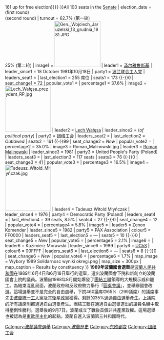 {{Multiple issues|
{{Expand language|1=pl|time=2021-07-07T12:23:49+00:00}}
{{Unreferenced|time=2021-07-07T12:23:49+00:00}}
}}
{{Infobox election
| election_name = 1989年波蘭大選
| country = 波兰
| type = 立法
| ongoing = 否
| previous_election = 1985年波蘭大選
| previous_year = 1985
| next_election = 1991年波蘭國會選舉
| next_year = 1991
| seats_for_election = All 460 seats in the [[Sejm|Sejm]]{{-}}{{small|231 needed for a majority{{-}}161 up for free election}}{{-}}All 100 seats in the [[Senate_of_Poland|Senate]]
| election_date = {{Start date|df=yes|1989|6|4}} (first round)<br/>{{Start date|df=yes|1989|6|18}} (second round)
| turnout = 62.7% (第一轮)<br /> 25% (第二轮)
| image1 = [[File:Gen._Wojciech_Jaruzelski_13_grudnia_1981.JPG|150x150px]]
| leader1 = [[泽尔雅鲁斯基|泽尔雅鲁斯基]]
| leader_since1 = 18 October 1981年10月18日
| party1 = [[波兰统一工人党|波兰联合工人党]]
| leaders_seat1 = 
| last_election1 = 255 席位
| seats1 = 173 {{small|(''Sejm'')}}{{-}}0 {{small|(''Senate'')}}
| seat_change1 = {{decrease}} 72
| popular_vote1 = 
| percentage1 = 37.6%
| image2 = [[File:Lech_Wałęsa_prezydent_RP.jpg|150x150px]]
| leader2 = [[Lech_Wałęsa|Lech Wałęsa]]
| leader_since2 = {{nowr|18 December 1988}} (''of political party'')
| party2 = 团结工会
| leaders_seat2 = 
| last_election2 = ''Outlawed''
| seats2 = 161 {{small|(''Sejm'')}}{{-}}99 {{small|(''Senate'')}}
| seat_change2 = ''New''
| popular_vote2 = 
| percentage2 = 35.0%
| image3 = Roman_Malinowski.jpg
| leader3 = [[Roman_Malinowski|Roman Malinowski]]
| leader_since3 = 1981
| party3 = United People's Party (Poland)
| leaders_seat3 = 
| last_election3 = 117 seats
| seats3 = 76 {{small|(''Sejm'')}}{{-}}0 {{small|(''Senate'')}}
| seat_change3 = {{decrease}} 41
| popular_vote3 = 
| percentage3 = 16.5%
| image4 = [[File:Tadeusz_Witold_Młyńczak.jpg|150x150px]]
| leader4 = Tadeusz Witold Młyńczak
| leader_since4 = 1976
| party4 = Democratic Party (Poland)
| leaders_seat4 = 
| last_election4 = 39 seats, 8.5%
| seats4 = 27 {{small|(''Sejm'')}}{{-}}0 {{small|(''Senate'')}}
| seat_change4 = {{decrease}} 12
| popular_vote4 = 
| percentage4 = 5.8%
| image5 = 
| leader5 = Zenon Komender
| leader_since5 = 1982
| party5 = PAX Association
| colour5 = FF0000
| leaders_seat5 = 
| last_election5 = —
| seats5 = 10 {{small|(''Sejm'')}}{{-}}0 {{small|(''Senate'')}}
| seat_change5 = ''New''
| popular_vote5 = 
| percentage5 = 2.1%
| image6 = 
| leader6 = Kazimierz Morawski
| leader_since6 = 1989
| party6 = [[Christian-Social_Union|UChS]]
| colour6 = 00FFFF
| leaders_seat6 = 
| last_election6 = —
| seats6 = 8 {{small|(''Sejm'')}}{{-}}0 {{small|(''Senate'')}}
| seat_change6 = ''New''
| popular_vote6 = 
| percentage6 = 1.7%
| map_image = Wybory 1989 Solidarnosc wyniki okregi.png
| map_size = 300px
| map_caption = Results by constituency
}}
'''1989年波蘭國會選舉'''是[[波蘭人民共和國|波蘭人民共和國]]在1989年6月4日和6月18日舉行的選舉，選出波蘭國會下院和新創立的波蘭國會上院的議員。波蘭自1988年8月開始爆發了[[團結工聯|團結工聯]]領導的大規模示威和罷工。為結束混亂局面，波蘭政府和反政府勢力舉行「[[波蘭圓桌會議|圓桌會議]]」，並舉辦國會改選。這場選舉並不是完全的自由選舉，下院460議席中65%（299議席）的議席事先由[[波蘭統一工人黨|波蘭統一工人黨]]及其[[衛星政黨|衛星政黨]]獲得。剩餘的35%通過自由選舉產生。上議院的所有議席則都通過自由選舉產生。團結工聯在通過自由選舉選出的議員名額中取得壓倒性勝利。選舉後的9月7日，波蘭成立了戰後首個非共產黨政權。這場選舉也被認為是[[東歐民主化|東歐民主化]]的起點。波蘭自進入波蘭第三共和國時代。

{{波蘭選舉}}
[[Category:波蘭議會選舉|Category:波蘭議會選舉]]
[[Category:波蘭歷史|Category:波蘭歷史]]
[[Category:东欧剧变|Category:东欧剧变]]
[[Category:团结工会|Category:团结工会]]